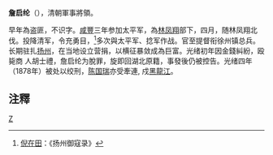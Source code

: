 '''詹启纶'''（{{bd|?||1878年|}}），清朝軍事將領。

早年為盗匪，不识字。[[咸豐|咸豐]]三年参加太平军，為[[林凤翔|林凤翔]]部下，四月，随林凤翔北伐。投降清军，令充勇目，<ref>[[倪在田|倪在田]]：《扬州御寇录》</ref>多次與太平军、捻军作战。官至提督衔徐州镇总兵。长期驻扎[[扬州|扬州]]，在当地设立营捐，以横征暴敛成為巨富。光绪初年因金錢糾紛，殴毙商 人胡士禮，詹启纶为脫罪，旋即回湖北原籍，事發後仍被控告。光绪四年（1878年）被处以绞刑，[[陈国瑞|陈国瑞]]亦受牽連, 戍[[黑龍江|黑龍江]]。

==注釋==
{{reflist}}
[[category:太平天國人物|Z]]
